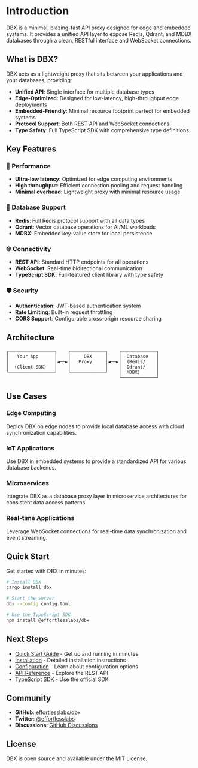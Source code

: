 # Introduction

DBX is a minimal, blazing-fast API proxy designed for edge and embedded systems. It provides a unified API layer to expose Redis, Qdrant, and MDBX databases through a clean, RESTful interface and WebSocket connections.

## What is DBX?

DBX acts as a lightweight proxy that sits between your applications and your databases, providing:

- **Unified API**: Single interface for multiple database types
- **Edge-Optimized**: Designed for low-latency, high-throughput edge deployments
- **Embedded-Friendly**: Minimal resource footprint perfect for embedded systems
- **Protocol Support**: Both REST API and WebSocket connections
- **Type Safety**: Full TypeScript SDK with comprehensive type definitions

## Key Features

### 🚀 Performance

- **Ultra-low latency**: Optimized for edge computing environments
- **High throughput**: Efficient connection pooling and request handling
- **Minimal overhead**: Lightweight proxy with minimal resource usage

### 🔧 Database Support

- **Redis**: Full Redis protocol support with all data types
- **Qdrant**: Vector database operations for AI/ML workloads
- **MDBX**: Embedded key-value store for local persistence

### 🌐 Connectivity

- **REST API**: Standard HTTP endpoints for all operations
- **WebSocket**: Real-time bidirectional communication
- **TypeScript SDK**: Full-featured client library with type safety

### 🛡️ Security

- **Authentication**: JWT-based authentication system
- **Rate Limiting**: Built-in request throttling
- **CORS Support**: Configurable cross-origin resource sharing

## Architecture

```
┌─────────────────┐    ┌─────────────┐    ┌─────────────┐
│   Your App      │    │     DBX     │    │  Database   │
│                 │◄──►│   Proxy     │◄──►│  (Redis/    │
│  (Client SDK)   │    │             │    │  Qdrant/    │
└─────────────────┘    └─────────────┘    │  MDBX)      │
                                          └─────────────┘
```

## Use Cases

### Edge Computing

Deploy DBX on edge nodes to provide local database access with cloud synchronization capabilities.

### IoT Applications

Use DBX in embedded systems to provide a standardized API for various database backends.

### Microservices

Integrate DBX as a database proxy layer in microservice architectures for consistent data access patterns.

### Real-time Applications

Leverage WebSocket connections for real-time data synchronization and event streaming.

## Quick Start

Get started with DBX in minutes:

```bash
# Install DBX
cargo install dbx

# Start the server
dbx --config config.toml

# Use the TypeScript SDK
npm install @effortlesslabs/dbx
```

## Next Steps

- [Quick Start Guide](/docs/getting-started) - Get up and running in minutes
- [Installation](/docs/installation) - Detailed installation instructions
- [Configuration](/docs/configuration) - Learn about configuration options
- [API Reference](/docs/api/rest/authentication) - Explore the REST API
- [TypeScript SDK](/docs/sdk/typescript/installation) - Use the official SDK

## Community

- **GitHub**: [effortlesslabs/dbx](https://github.com/effortlesslabs/dbx)
- **Twitter**: [@effortlesslabs](https://x.com/effortlesslabs)
- **Discussions**: [GitHub Discussions](https://github.com/effortlesslabs/dbx/discussions)

## License

DBX is open source and available under the MIT License.
